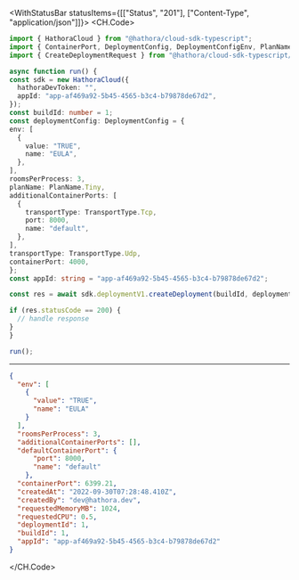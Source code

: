

<WithStatusBar statusItems={[["Status", "201"], ["Content-Type", "application/json"]]}>
  <CH.Code>
  ```typescript CreateDeployment.ts
  import { HathoraCloud } from "@hathora/cloud-sdk-typescript";
import { ContainerPort, DeploymentConfig, DeploymentConfigEnv, PlanName, TransportType } from "@hathora/cloud-sdk-typescript/dist/models/components";
import { CreateDeploymentRequest } from "@hathora/cloud-sdk-typescript/dist/models/operations";

async function run() {
  const sdk = new HathoraCloud({
    hathoraDevToken: "",
    appId: "app-af469a92-5b45-4565-b3c4-b79878de67d2",
  });
const buildId: number = 1;
const deploymentConfig: DeploymentConfig = {
  env: [
    {
      value: "TRUE",
      name: "EULA",
    },
  ],
  roomsPerProcess: 3,
  planName: PlanName.Tiny,
  additionalContainerPorts: [
    {
      transportType: TransportType.Tcp,
      port: 8000,
      name: "default",
    },
  ],
  transportType: TransportType.Udp,
  containerPort: 4000,
};
const appId: string = "app-af469a92-5b45-4565-b3c4-b79878de67d2";

  const res = await sdk.deploymentV1.createDeployment(buildId, deploymentConfig, appId);

  if (res.statusCode == 200) {
    // handle response
  }
}

run();
  ```
  ---

  ```json Example Response
  {
    "env": [
      {
        "value": "TRUE",
        "name": "EULA"
      }
    ],
    "roomsPerProcess": 3,
    "additionalContainerPorts": [],
    "defaultContainerPort": {
        "port": 8000,
        "name": "default"
      },
    "containerPort": 6399.21,
    "createdAt": "2022-09-30T07:28:48.410Z",
    "createdBy": "dev@hathora.dev",
    "requestedMemoryMB": 1024,
    "requestedCPU": 0.5,
    "deploymentId": 1,
    "buildId": 1,
    "appId": "app-af469a92-5b45-4565-b3c4-b79878de67d2"
  }
  ```
  </CH.Code>
</WithStatusBar>
